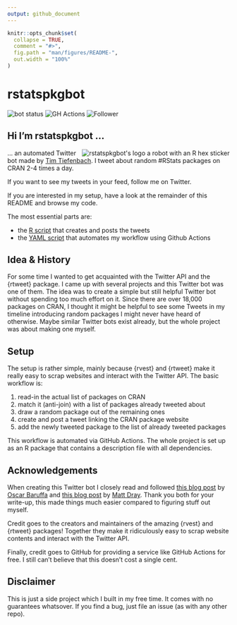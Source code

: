 ```yaml
---
output: github_document
---
```


<!-- README.md is generated from README.Rmd. Please edit that file -->

```r
knitr::opts_chunk$set(
  collapse = TRUE,
  comment = "#>",
  fig.path = "man/figures/README-",
  out.width = "100%"
)
```


# rstatspkgbot
<!-- badges: start -->
![bot status](https://img.shields.io/static/v1?label=bot%20status&message=active&color=success&style=flat-square)
![GH Actions](https://img.shields.io/static/v1?label=automated%20with&message=GitHub%20Actions&color=2088FF&logo=GitHub%20Actions&style=flat-square&labelColor=52535e)
![Follower](https://img.shields.io/twitter/follow/rstatspkgbot?label=Follow)
<!-- badges: end -->

## Hi I'm rstatspkgbot ... 

<a id="logo" href="https://raw.githubusercontent.com/TimTeaFan/rstatspkgbot/main/man/figures/logo_big.png"><img src="man/figures/logo.png" alt="rstatspkgbot's logo a robot with an R hex sticker" align="right"></a>

... an automated Twitter bot made by [Tim Tiefenbach](https://twitter.com/TimTeaFan). I tweet about random #RStats packages on CRAN 2-4 times a day.

If you want to see my tweets in your feed, follow me on Twitter.

If you are interested in my setup, have a look at the remainder of this README and browse my code.

The most essential parts are:

- the [R script](/R/create_post_and_tweet.R) that creates and posts the tweets
- the [YAML script](/.github/workflows/tweet_rpkg.yaml) that automates my workflow using Github Actions


## Idea & History

For some time I wanted to get acquainted with the Twitter API and the {rtweet} package. I came up with
several projects and this Twitter bot was one of them. The idea was to create a simple but still helpful
Twitter bot without spending too much effort on it. Since there are over 18,000 packages on CRAN, I thought
it might be helpful to see some Tweets in my timeline introducing random packages I might never have heard 
of otherwise. Maybe similar Twitter bots exist already, but the whole project was about making
one myself.


## Setup

The setup is rather simple, mainly because {rvest} and {rtweet} make it really easy to scrap websites
and interact with the Twitter API. The basic workflow is:

1. read-in the actual list of packages on CRAN
2. match it (anti-join) with a list of packages already tweeted about
3. draw a random package out of the remaining ones
4. create and post a tweet linking the CRAN package website
5. add the newly tweeted package to the list of already tweeted packages

This workflow is automated via GitHub Actions. The whole project is set up as an R package that 
contains a description file with all dependencies.


## Acknowledgements

When creating this Twitter bot I closely read and followed [this blog post](https://oscarbaruffa.com/twitterbot/) 
by [Oscar Baruffa](https://twitter.com/oscarbaruffa/) and [this blog post](https://www.rostrum.blog/2020/09/21/londonmapbot/) by [Matt Dray](https://twitter.com/mattdray/).
Thank you both for your write-up, this made things much easier compared to figuring stuff out myself.

Credit goes to the creators and maintainers of the amazing {rvest} and {rtweet} packages! Together
they make it ridiculously easy to scrap website contents and interact with the Twitter API.

Finally, credit goes to GitHub for providing a service like GitHub Actions for free. I still can't 
believe that this doesn't cost a single cent.


## Disclaimer

This is just a side project which I built in my free time. It comes with no guarantees whatsover. 
If you find a bug, just file an issue (as with any other repo).
